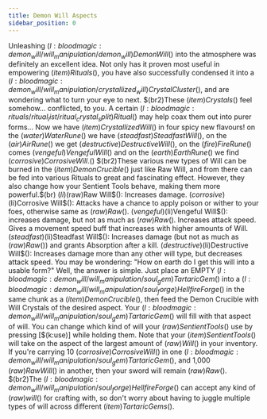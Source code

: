 ```yaml
---
title: Demon Will Aspects
sidebar_position: 0
---
```



Unleashing $(l:bloodmagic:demon_will/will_manipulation/demon_will)Demon Will$() into the atmosphere was definitely an excellent idea. Not only has it proven most useful in empowering $(item)Rituals$(), you have also successfully condensed it into a $(l:bloodmagic:demon_will/will_manipulation/crystallized_will)Crystal Cluster$(), and are wondering what to turn your eye to next. $(br2)These $(item)Crystals$() feel somehow... conflicted, to you. A certain $(l:bloodmagic:rituals/ritual_list/ritual_crystal_split)Ritual$() may help coax them out into purer forms...
Now we have $(item)Crystallized Will$() in four spicy new flavours! on the $(water)Water Rune$() we have $(steadfast)Steadfast Will$(), on the $(air)Air Rune$() we get $(destructive)Destructive Will$(), on the $(fire)Fire Rune$() comes $(vengeful)Vengeful Will$() and on the $(earth)Earth Rune$() we find $(corrosive)Corrosive Will.$() $(br2)These various new types of Will can be burned in the $(item)Demon Crucible$() just like Raw Will, and from there can be fed into various Rituals to great and fascinating effect.
However, they also change how your Sentient Tools behave, making them more powerful.$(br) $(li)$(raw)Raw Will$(): Increases damage. $(corrosive)$(li)Corrosive Will$(): Attacks have a chance to apply poison or wither to your foes, otherwise same as $(raw)Raw$(). $(vengeful)$(li)Vengeful Will$(): increases damage, but not as much as $(raw)Raw$(). Increases attack speed. Gives a movement speed buff that increases with higher amounts of Will.
$(steadfast)$(li)Steadfast Will$(): Increases damage (but not as much as $(raw)Raw$()) and grants Absorption after a kill. $(destructive)$(li)Destructive Will$(): Increases damage more than any other will type, but decreases attack speed.
You may be wondering: "How on earth do I get this will into a usable form?" Well, the answer is simple. Just place an EMPTY $(l:bloodmagic:demon_will/will_manipulation/soul_gem)Tartaric Gem$() into a $(l:bloodmagic:demon_will/will_manipulation/soul_forge)Hellfire Forge$() in the same chunk as a $(item)Demon Crucible$(), then feed the Demon Crucible with Will Crystals of the desired aspect. Your $(l:bloodmagic:demon_will/will_manipulation/soul_gem)Tartaric Gem$() will fill with that aspect of will. You can change which kind of will your $(raw)Sentient Tools$() use by pressing [$(k:use)] while holding them.
Note that your $(item)Sentient Tools$() will take on the aspect of the largest amount of $(raw)Will$() in your inventory. If you're carrying 10 $(corrosive)Corrosive Will$() in one $(l:bloodmagic:demon_will/will_manipulation/soul_gem)Tartaric Gem$(), and 1,000 $(raw)Raw Will$() in another, then your sword will remain $(raw)Raw$(). $(br2)The $(l:bloodmagic:demon_will/will_manipulation/soul_forge)Hellfire Forge$() can accept any kind of $(raw)will$() for crafting with, so don't worry about having to juggle multiple types of will across different $(item)Tartaric Gems$().
